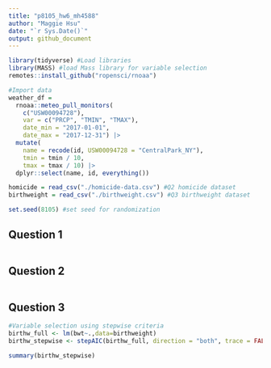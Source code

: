 ```yaml
---
title: "p8105_hw6_mh4588"
author: "Maggie Hsu"
date: "`r Sys.Date()`"
output: github_document
---
```


```r
library(tidyverse) #Load libraries
library(MASS) #load Mass library for variable selection
remotes::install_github("ropensci/rnoaa")

#Import data
weather_df = 
  rnoaa::meteo_pull_monitors(
    c("USW00094728"),
    var = c("PRCP", "TMIN", "TMAX"), 
    date_min = "2017-01-01",
    date_max = "2017-12-31") |>
  mutate(
    name = recode(id, USW00094728 = "CentralPark_NY"),
    tmin = tmin / 10,
    tmax = tmax / 10) |>
  dplyr::select(name, id, everything())

homicide = read_csv("./homicide-data.csv") #Q2 homicide dataset
birthweight = read_csv("./birthweight.csv") #Q3 birthweight dataset

set.seed(8105) #set seed for randomization 
```
## Question 1
```r

```

## Question 2
```r

```

## Question 3
```r
#Variable selection using stepwise criteria
birthw_full <- lm(bwt~.,data=birthweight)
birthw_stepwise <- stepAIC(birthw_full, direction = "both", trace = FALSE)

summary(birthw_stepwise)
```